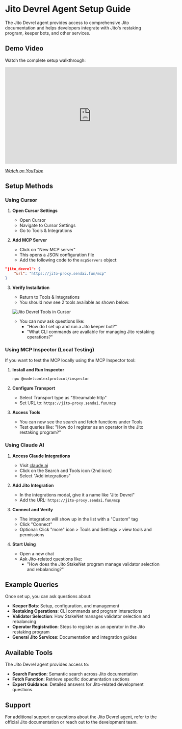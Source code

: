# Jito Devrel Agent Setup Guide

The Jito Devrel agent provides access to comprehensive Jito documentation and helps developers integrate with Jito's restaking program, keeper bots, and other services.

## Demo Video

Watch the complete setup walkthrough:

<iframe width="560" height="315" src="https://www.youtube.com/embed/am9QN3R02HI" frameborder="0" allowfullscreen></iframe>

*[Watch on YouTube](https://youtu.be/am9QN3R02HI)*

## Setup Methods

### Using Cursor

1. **Open Cursor Settings**
   - Open Cursor
   - Navigate to Cursor Settings
   - Go to Tools & Integrations

2. **Add MCP Server**
   - Click on "New MCP server"
   - This opens a JSON configuration file
   - Add the following code to the `mcpServers` object:

```json
"jito_devrel": {
    "url": "https://jito-proxy.sendai.fun/mcp"
}
```

3. **Verify Installation**
   - Return to Tools & Integrations
   - You should now see 2 tools available as shown below:

   ![Jito Devrel Tools in Cursor](https://ik.imagekit.io/scriptscrypt/SendAI/Screenshot%202025-07-09%20at%2011.21.36.png)

   - You can now ask questions like:
     - "How do I set up and run a Jito keeper bot?"
     - "What CLI commands are available for managing Jito restaking operations?"

### Using MCP Inspector (Local Testing)

If you want to test the MCP locally using the MCP Inspector tool:

1. **Install and Run Inspector**
   ```bash
   npx @modelcontextprotocol/inspector
   ```

2. **Configure Transport**
   - Select Transport type as "Streamable http"
   - Set URL to: `https://jito-proxy.sendai.fun/mcp`

3. **Access Tools**
   - You can now see the search and fetch functions under Tools
   - Test queries like: "How do I register as an operator in the Jito restaking program?"

### Using Claude AI

1. **Access Claude Integrations**
   - Visit [claude.ai](https://claude.ai)
   - Click on the Search and Tools icon (2nd icon)
   - Select "Add integrations"

2. **Add Jito Integration**
   - In the integrations modal, give it a name like "Jito Devrel"
   - Add the URL: `https://jito-proxy.sendai.fun/mcp`

3. **Connect and Verify**
   - The integration will show up in the list with a "Custom" tag
   - Click "Connect"
   - Optional: Click "more" icon > Tools and Settings > view tools and permissions

4. **Start Using**
   - Open a new chat
   - Ask Jito-related questions like:
     - "How does the Jito StakeNet program manage validator selection and rebalancing?"

## Example Queries

Once set up, you can ask questions about:

- **Keeper Bots**: Setup, configuration, and management
- **Restaking Operations**: CLI commands and program interactions
- **Validator Selection**: How StakeNet manages validator selection and rebalancing
- **Operator Registration**: Steps to register as an operator in the Jito restaking program
- **General Jito Services**: Documentation and integration guides

## Available Tools

The Jito Devrel agent provides access to:
- **Search Function**: Semantic search across Jito documentation
- **Fetch Function**: Retrieve specific documentation sections
- **Expert Guidance**: Detailed answers for Jito-related development questions

## Support

For additional support or questions about the Jito Devrel agent, refer to the official Jito documentation or reach out to the development team.
